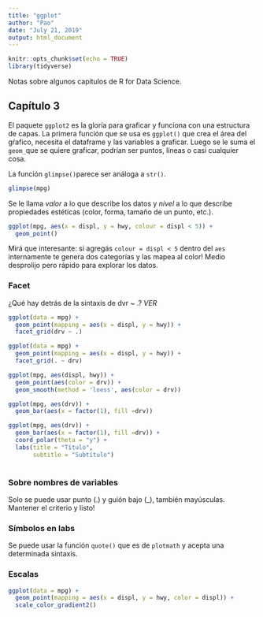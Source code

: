 ```yaml
---
title: "ggplot"
author: "Pao"
date: "July 21, 2019"
output: html_document
---
```


```r
knitr::opts_chunk$set(echo = TRUE)
library(tidyverse)
```

Notas sobre algunos capítulos de R for Data Science.

## Capítulo 3

El paquete `ggplot2` es la gloría para graficar y funciona con una estructura de capas. La primera función que se usa es `ggplot()` que crea el área del gŕafico, necesita el dataframe y las variables a graficar. Luego se le suma el `geom_`que se quiere graficar, podrían ser puntos, líneas o casi cualquier cosa.

La función `glimpse()`parece ser análoga a `str()`.

```r
glimpse(mpg)
```

Se le llama *valor* a lo que describe los datos y *nivel* a lo que describe propiedades estéticas (color, forma, tamaño de un punto, etc.).

```r
ggplot(mpg, aes(x = displ, y = hwy, colour = displ < 5)) +
  geom_point()
```

Mirá que interesante: si agregás `colour = displ < 5` dentro del `aes` internamente te genera dos categorías y las mapea al color! Medio desprolijo pero rápido para explorar los datos.

### Facet

¿Qué hay detrás de la sintaxis de dvr ~ .? *VER*

```r
ggplot(data = mpg) +
  geom_point(mapping = aes(x = displ, y = hwy)) +
  facet_grid(drv ~ .)

ggplot(data = mpg) +
  geom_point(mapping = aes(x = displ, y = hwy)) +
  facet_grid(. ~ drv)
```


```r
ggplot(mpg, aes(displ, hwy)) +
  geom_point(aes(color = drv)) +
  geom_smooth(method = 'loess', aes(color = drv))
```


```r
ggplot(mpg, aes(drv)) + 
  geom_bar(aes(x = factor(1), fill =drv))

ggplot(mpg, aes(drv)) + 
  geom_bar(aes(x = factor(1), fill =drv)) + 
  coord_polar(theta = "y") +
  labs(title = "Título", 
       subtitle = "Subtítulo")
  

```

### Sobre nombres de variables

Solo se puede usar punto (.) y guión bajo (_), también mayúsculas. Mantener el criterio y listo!

### Símbolos en labs

Se puede usar la función `quote()` que es de `plotmath` y acepta una determinada sintaxis. 

### Escalas

```r
ggplot(data = mpg) +
  geom_point(mapping = aes(x = displ, y = hwy, color = displ)) +
  scale_color_gradient2()
```


